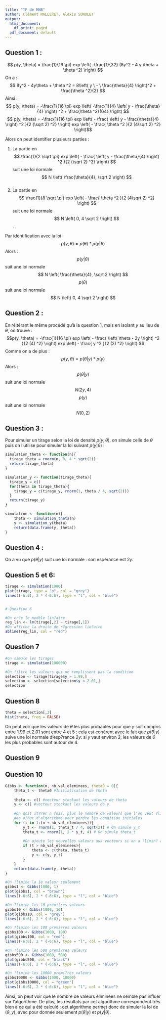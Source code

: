 ```yaml
---
title: "TP de MNB"
author: Clément MALLERET, Alexis SONOLET
output:
  html_document:
    df_print: paged
  pdf_document: default
---
```


## Question 1 :

$$ p(y, \theta) = \frac{1}{16 \pi} exp \left( -\frac{1}{32} (8y^2 - 4 y \theta + \theta ^2) \right) $$
On a :
$$ 8y^2 - 4y\theta + \theta ^2 = 8\left( y \ - \ \frac{\theta}{4} \right)^2 + \frac{\theta ^2}{2} $$
Ainsi :
$$ p(y, \theta) = -\frac{1}{16 \pi} exp \left( -\frac{1}{4} \left( y - \frac{\theta}{4} \right) ^2 + \frac{\theta ^2}{64} \right) $$
$$ p(y, \theta) = -\frac{1}{16 \pi} exp \left( - \frac{ \left( y - \frac{\theta}{4} \right) ^2 }{2 (\sqrt 2) ^2} \right) exp \left( - \frac{ \theta ^2 }{2 (4\sqrt 2) ^2} \right)$$

Alors on peut identifier plusieurs parties :

1. La partie en $$ \frac{1}{2 \sqrt \pi}  exp \left( - \frac{ \left( y - \frac{\theta}{4} \right) ^2 }{2 (\sqrt 2) ^2} \right) $$ suit une loi normale $$ N \left( \frac{\theta}{4}, \sqrt 2 \right) $$.
2. La partie en $$ \frac{1}{8 \sqrt \pi} exp \left( - \frac{ \theta ^2 }{2 (4\sqrt 2) ^2} \right) $$ suit une loi normale $$ N \left( 0, 4 \sqrt 2 \right) $$.

Par identification avec la loi : 
$$ p(y, \theta) = p(\theta) * p(y | \theta) $$
Alors : 
$$ p(y | \theta) $$ suit une loi normale $$ N \left( \frac{\theta}{4}, \sqrt 2 \right) $$
$$ p(\theta) $$ suit une loi normale $$ N \left( 0, 4 \sqrt 2 \right) $$

## Question 2 :

En réitérant le même procédé qu'à la question 1, mais en isolant $y$ au lieu de $\theta$, on trouve :
$$p(y, \theta) = -\frac{1}{16 \pi} exp \left( - \frac{ \left( \theta - 2y \right) ^2 }{2 (4) ^2} \right) exp \left( - \frac{ y ^2 }{2 (2) ^2} \right) $$
Comme on a de plus :
$$ p(y, \theta) = p(\theta | y) * p(y) $$
Alors :
$$ p(\theta | y) $$ suit une loi normale $$ N \left( 2y, 4 \right) $$
$$ p(y) $$ suit une loi normale $$ N \left( 0, 2 \right) $$


## Question 3 :

Pour simuler un tirage selon la loi de densité $p(y, \theta)$, on simule celle de $\theta$ puis on l'utilise pour simuler la loi suivant $p(y | \theta)$ : 

```r
simulation_theta <- function(n){
  tirage_theta = rnorm(n, 0, 4 * sqrt(2))
  return(tirage_theta)
}

simulation_y <- function(tirage_theta){
  tirage_y = c()
  for(theta in tirage_theta){
    tirage_y = c(tirage_y, rnorm(1, theta / 4, sqrt(2)))
  }
  return(tirage_y)
}

simulation <- function(n){
    theta <- simulation_theta(n)
    y <- simulation_y(theta)
    return(data.frame(y, theta))
}

```


## Question 4 :
On a vu que $p(\theta | y)$ suit une loi normale : son espérance est $2y$.

## Question 5 et 6:
```r
tirage <- simulation(1000)
plot(tirage, type = "p", col = "grey")
lines((-6:6), 2 * (-6:6), type = "l", col = "blue")


# Question 6

#On cr?e le modèle lin?aire 
reg_lin <- lm(tirage[,2] ~ tirage[,1])
#On affiche la droite de r?gression lin?aire
abline(reg_lin, col = "red")
```

## Question 7
```r
#on simule les tirages
tirage <- simulation(100000)
```

```r
#On filtre les valeurs qui ne remplissent pas la condition
selection <- tirage[tirage$y > 1.99,]
selection <- selection[selection$y < 2.01,]
selection
```

## Question 8
```r
theta = selection[,2]
hist(theta, freq = FALSE)
```

On peut voir que les valeurs de $\theta$ les plus probables pour que $y$ soit compris entre 1.99 et 2.01 sont entre 4 et 5 : cela est cohérent avec le fait que $p(\theta | y)$ suive une loi normale d'esp?rance $2y$: si $y$ vaut environ 2, les valeurs de $\theta$ les plus probables sont autour de 4. 

## Question 9


## Question 10

```r
Gibbs <- function(n, nb_val_eleminees, theta0 = 0){
    theta_t <- theta0 #Initialisation de theta
    
    theta <- c() #vecteur stockant les valeurs de theta
    y <- c() #vecteur stockant les valeurs de y
    
    #On doit it?rer n fois, plus le nombre de valeurs que l'on veut ?liminer
    #en d?but d'algorithme pour perdre les condition initiales
    for (t in 1:(n + nb_val_eleminees)){
        y_t <- rnorm(1, theta_t / 4, sqrt(2)) # On simule y_t
        theta_t <- rnorm(1, 2 * y_t, 4) # On simule theta_t
        
        #On ajoute les nouvelles valeurs aux vecteurs si on a ?limin? assez de valeurs
        if (t > nb_val_eleminees){
            theta <- c(theta, theta_t)
            y <- c(y, y_t)
        }
    }
    return(data.frame(y, theta))
}
```

```r

#On ?limine la 1e valeur seulement
gibbs1 <- Gibbs(1000, 1)
plot(gibbs1, col = "brown")
lines((-6:6), 2 * (-6:6), type = "l", col = "blue")

#On ?limine les 10 premi?res valeurs
gibbs10 <- Gibbs(1000, 10)
plot(gibbs10, col = "grey")
lines((-6:6), 2 * (-6:6), type = "l", col = "blue")

#On ?limine les 100 premi?res valeurs
gibbs100 <- Gibbs(1000, 100)
plot(gibbs100, col = "red")
lines((-6:6), 2 * (-6:6), type = "l", col = "blue")

#On ?limine les 500 premi?res valeurs
gibbs500 <- Gibbs(1000, 500)
plot(gibbs500, col = "black")
lines((-6:6), 2 * (-6:6), type = "l", col = "blue")

#On ?limine les 10000 premi?res valeurs
gibbs10000 <- Gibbs(1000, 10000)
plot(gibbs10000, col = "green")
lines((-6:6), 2 * (-6:6), type = "l", col = "blue")
```

Ainsi, on peut voir que le nombre de valeurs éliminées ne semble pas influer sur l'algorithme.
De plus, les résultats par cet algorithme correspondent très bien à ce qui a été calculé : cet algorithme permet donc de simuler la loi de $(\theta, y)$, avec pour donnée seulement $p(\theta | y)$ et $p(y | \theta)$. 
